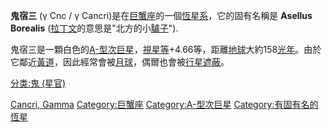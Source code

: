 {{Starbox short |
| name= 鬼宿三 (巨蟹座γ)
| epoch=[[J2000.0|J2000.0]]
| constell=[[巨蟹座|巨蟹座]]
|星官 = 鬼 ([[鬼宿|鬼宿]])
| ra=08<sup>h</sup>43<sup>m</sup>17.1<sup>s</sup>
| dec=+21°28′07″
| spectral=A1IV
| appmag_v=+4.66
| dist_ly=158 ± 7
| dist_pc=49 ± 2
| names=Asellus Borealis, Severnyj Oslenok, 43 Cancri, [[Harvard_Revised_catalogue|HR]] 3449, [[Henry_Draper_Catalogue|HD]] 74198, [[Bonner_Durchmusterung|BD]]+21°1895, [[Fifth_Fundamental_Catalogue|FK5]] 1228, [[Hipparcos_catalogue|HIP]] 42806, [[Smithsonian_Astrophysical_Observatory_catalogue|SAO]] 80378, GC 11982, CCDM 08433+2128
}}
'''鬼宿三''' (γ Cnc / γ Cancri)是在[[巨蟹座|巨蟹座]]的一個[[恆星系|恆星系]]，它的固有名稱是 '''Asellus Borealis''' ([[拉丁文|拉丁文]]的意思是"北方的小[[驢子|驢子]]").

鬼宿三是一顆白色的[[恆星分類|A-型]][[次巨星|次巨星]]，[[視星等|視星等]]+4.66等，距離[[地球|地球]]大約158[[光年|光年]]。由於它鄰近[[黃道|黃道]]，因此經常會被[[月球|月球]]，偶爾也會被[[行星|行星]][[掩星|遮蔽]]。

{{巨蟹座恒星}}
{{星官|鬼宿|4|19}}

[[Category:拜耳天體|Cancri, Gamma]]
[[Category:巨蟹座|Category:巨蟹座]]
[[Category:A-型次巨星|Category:A-型次巨星]]
[[Category:有固有名的恆星|Category:有固有名的恆星]]
[[分类:鬼_(星官)|分类:鬼 (星官)]]
